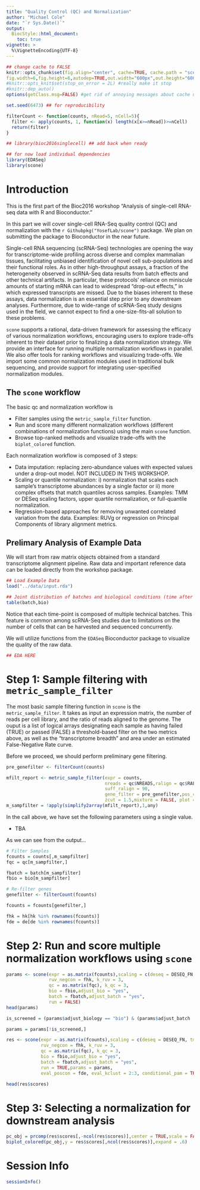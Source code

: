 ```yaml
---
title: "Quality Control (QC) and Normalization"
author: "Michael Cole"
date: "`r Sys.Date()`"
output: 
  BiocStyle::html_document:
    toc: true
vignette: >
  %\VignetteEncoding{UTF-8}
---
```


<!--
%\VignetteEngine{knitr::rmarkdown}
%\VignetteIndexEntry{scone Vignette}
-->

```r

## change cache to FALSE
knitr::opts_chunk$set(fig.align="center", cache=TRUE, cache.path = "sconeTutorial_cache/", fig.path="sconeTutorial_figure/",error=FALSE, #make it stop on error
fig.width=6,fig.height=6,autodep=TRUE,out.width="600px",out.height="600px", results="markup", echo=TRUE, eval=TRUE)
#knitr::opts_knit$set(stop_on_error = 2L) #really make it stop
#knitr::dep_auto()
options(getClass.msg=FALSE) #get rid of annoying messages about cache until fixed internally in R

set.seed(6473) ## for reproducibility

filterCount <- function(counts, nRead=5, nCell=5){
  filter <- apply(counts, 1, function(x) length(x[x>=nRead])>=nCell)
  return(filter)
}

## library(bioc2016singlecell) ## add back when ready

## for now load individual dependencies
library(EDASeq)
library(scone)

```

# Introduction

This is the first part of the Bioc2016 workshop "Analysis of single-cell RNA-seq data with R and Bioconductor."

In this part we will cover single-cell RNA-Seq quality control (QC) and normalization with the `r Githubpkg("YosefLab/scone")` package. We plan on submitting the package to Bioconductor in the near future.

Single-cell RNA sequencing (scRNA-Seq) technologies are opening the way for transcriptome-wide profiling across diverse and complex mammalian tissues, facilitating unbiased identification of novel cell sub-populations and their functional roles. As in other high-throughput assays, a fraction of the heterogeneity observed in scRNA-Seq data results from batch effects and other technical artifacts. In particular, these protocols’ reliance on miniscule amounts of starting mRNA can lead to widespread  “drop-out effects,” in which expressed transcripts are missed. Due to the biases inherent to these assays, data normalization is an essential step prior to any downstream analyses. Furthermore, due to wide-range of scRNA-Seq study designs used in the field, we cannot expect to find a one-size-fits-all solution to these problems.

`scone` supports a rational, data-driven framework for assessing the efficacy of various normalization workflows, encouraging users to explore trade-offs inherent to their dataset prior to finalizing a data normalization strategy. We provide an interface for running multiple normalization workflows in parallel. We also offer tools for ranking workflows and visualizing trade-offs. We import some common normalization modules used in traditional bulk sequencing, and provide support for integrating user-specified normalization modules.

## The `scone` workflow

The basic qc and normalization workflow is 

* Filter samples using the `metric_sample_filter` function.
* Run and score many different normalization workflows (different combinations of normalization functions) using the main `scone` function.
* Browse top-ranked methods and visualize trade-offs with the `biplot_colored` function.

Each normalization workflow is composed of 3 steps:

* Data imputation: replacing zero-abundance values with expected values under a drop-out model. NOT INCLUDED IN THIS WORKSHOP.
* Scaling or quantile normalization: i) normalization that scales each sample's transcriptome abundances by a single factor or ii) more complex offsets that match quantiles across samples. Examples: TMM or DESeq scaling factors, upper quartile normalization, or full-quantile normalization.
* Regression-based approaches for removing unwanted correlated variation from the data. Examples: RUVg or regression on Principal Components of library alignment metrics.

## Prelimary Analysis of Example Data

We will start from raw matrix objects obtained from a standard transcriptome alignment pipeline. Raw data and important reference data can be loaded directly from the workshop package. 

```r

## Load Example Data
load("../data/input.rda")

## Joint distribution of batches and biological conditions (time after induction)
table(batch,bio)

```

Notice that each time-point is composed of multiple technical batches. This feature is common among scRNA-Seq studies due to limitations on the number of cells that can be harvested and sequenced concurrently.

We will utilize functions from the `EDASeq` Bioconductor package to visualize the quality of the raw data.

```r

## EDA HERE

```

# Step 1: Sample filtering with `metric_sample_filter`

The most basic sample filtering function in `scone` is the `metric_sample_filter`. It takes as input an expression matrix, the number of reads per cell library, and the ratio of reads aligned to the genome. The ouput is a list of logical arrays designating each sample as having failed (TRUE) or passed (FALSE) a threshold-based filter on the two metrics above, as well as the "transcriptome breadth" and area under an estimated False-Negative Rate curve.

Before we proceed, we should perform preliminary gene filtering.

```r

pre_genefilter <- filterCount(counts)

```


```r

mfilt_report <- metric_sample_filter(expr = counts,
                                     nreads = qc$NREADS,ralign = qc$RALIGN,
                                     suff_ralign = 90,
                                     gene_filter = pre_genefilter,pos_controls = hk,
                                     zcut = 1.5,mixture = FALSE, plot = TRUE)
m_sampfilter = !apply(simplify2array(mfilt_report),1,any)

```

In the call above, we have set the following parameters using a single value.

* TBA

As we can see from the output...

```r

# Filter Samples
fcounts = counts[,m_sampfilter]
fqc = qc[m_sampfilter,]

fbatch = batch[m_sampfilter]
fbio = bio[m_sampfilter]

# Re-filter genes
genefilter <- filterCount(fcounts)

fcounts = fcounts[genefilter,]

fhk = hk[hk %in% rownames(fcounts)]
fde = de[de %in% rownames(fcounts)]

```

# Step 2: Run and score multiple normalization workflows using `scone`


```r

params <- scone(expr = as.matrix(fcounts),scaling = c(deseq = DESEQ_FN, tmm = TMM_FN, uqp = UQ_FN_POS, fq = FQT_FN),
                ruv_negcon = fhk, k_ruv = 3,
                qc = as.matrix(fqc), k_qc = 3,
                bio = fbio,adjust_bio = "yes",
                batch = fbatch,adjust_batch = "yes",
                run = FALSE)
head(params)

is_screened = (params$adjust_biology == "bio") & (params$adjust_batch != "batch")

params = params[!is_screened,]

```

```r
res <- scone(expr = as.matrix(fcounts),scaling = c(deseq = DESEQ_FN, tmm = TMM_FN, uqp = UQ_FN_POS, fq = FQT_FN),
             ruv_negcon = fhk, k_ruv = 3,
             qc = as.matrix(fqc), k_qc = 3,
             bio = fbio,adjust_bio = "yes",
             batch = fbatch,adjust_batch = "yes",
             run = TRUE,params = params,
             eval_poscon = fde, eval_kclust = 2:3, conditional_pam = TRUE)

head(res$scores)
```

# Step 3: Selecting a normalization for downstream analysis

```r

pc_obj = prcomp(res$scores[,-ncol(res$scores)],center = TRUE,scale = FALSE)
biplot_colored(pc_obj,y = res$scores[,ncol(res$scores)],expand = .6)
```


# Session Info

```r
sessionInfo()
```
